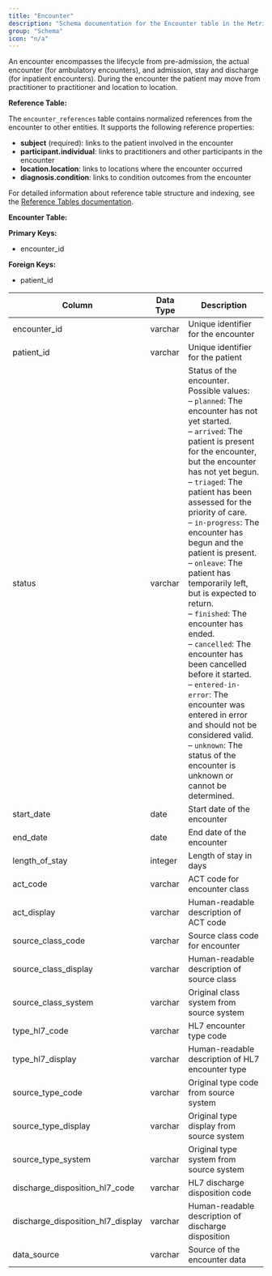 ```yaml
---
title: "Encounter"
description: "Schema documentation for the Encounter table in the Metriport data model"
group: "Schema"
icon: "n/a"
---
```


An encounter encompasses the lifecycle from pre-admission, the actual encounter (for ambulatory encounters), and admission, stay and discharge (for inpatient encounters). During the encounter the patient may move from practitioner to practitioner and location to location.

**Reference Table:**

The `encounter_references` table contains normalized references from the encounter to other entities. It supports the following reference properties:
* **subject** (required): links to the patient involved in the encounter
* **participant.individual**: links to practitioners and other participants in the encounter
* **location.location**: links to locations where the encounter occurred
* **diagnosis.condition**: links to condition outcomes from the encounter

For detailed information about reference table structure and indexing, see the [Reference Tables documentation](/medical-api/handling-data/schema/reference-tables).

**Encounter Table:**

**Primary Keys:**
* encounter_id

**Foreign Keys:**
* patient_id

| Column | Data Type | Description |
| ------ | --------- | ----------- |
| encounter_id | varchar | Unique identifier for the encounter |
| patient_id | varchar | Unique identifier for the patient |
| status | varchar | Status of the encounter. Possible values:<br/>– <code>planned</code>: The encounter has not yet started.<br/>– <code>arrived</code>: The patient is present for the encounter, but the encounter has not yet begun.<br/>– <code>triaged</code>: The patient has been assessed for the priority of care.<br/>– <code>in-progress</code>: The encounter has begun and the patient is present.<br/>– <code>onleave</code>: The patient has temporarily left, but is expected to return.<br/>– <code>finished</code>: The encounter has ended.<br/>– <code>cancelled</code>: The encounter has been cancelled before it started.<br/>– <code>entered-in-error</code>: The encounter was entered in error and should not be considered valid.<br/>– <code>unknown</code>: The status of the encounter is unknown or cannot be determined.|
| start_date | date | Start date of the encounter |
| end_date | date | End date of the encounter |
| length_of_stay | integer | Length of stay in days |
| act_code | varchar | ACT code for encounter class |
| act_display | varchar | Human-readable description of ACT code |
| source_class_code | varchar | Source class code for encounter |
| source_class_display | varchar | Human-readable description of source class |
| source_class_system | varchar | Original class system from source system |
| type_hl7_code | varchar | HL7 encounter type code |
| type_hl7_display | varchar | Human-readable description of HL7 encounter type |
| source_type_code | varchar | Original type code from source system |
| source_type_display | varchar | Original type display from source system |
| source_type_system | varchar | Original type system from source system |
| discharge_disposition_hl7_code | varchar | HL7 discharge disposition code |
| discharge_disposition_hl7_display | varchar | Human-readable description of discharge disposition |
| data_source | varchar | Source of the encounter data |
